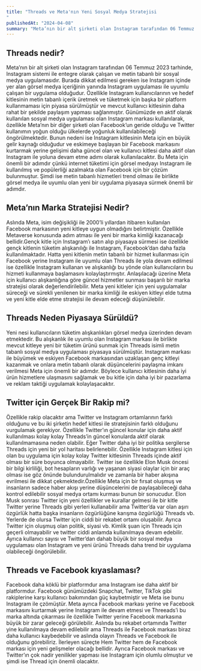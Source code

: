 ```yaml
---
title: "Threads ve Meta'nın Yeni Sosyal Medya Stratejisi
"
publishedAt: "2024-04-08"
summary: "Meta’nın bir alt şirketi olan Instagram tarafından 06 Temmuz 2023 tarhinde, Instagram sistemi ile entegre olarak çalışan ve metin tabanlı bir sosyal medya uygulamasıdır. Burada dikkat edilmesi gereken ise Instagram içinde yer alan görsel medya içeriğinin yanında Instagram uygulaması ile uyumlu çalışan bir uygulama olduğudur. "
---
```

## Threads nedir?

Meta’nın bir alt şirketi olan Instagram tarafından 06 Temmuz 2023 tarhinde, Instagram sistemi ile entegre olarak çalışan ve metin tabanlı bir sosyal medya uygulamasıdır. Burada dikkat edilmesi gereken ise Instagram içinde yer alan görsel medya içeriğinin yanında Instagram uygulaması ile uyumlu çalışan bir uygulama olduğudur. Özellikle Instagram kullanıcılarının ve hedef kitlesinin metin tabanlı içerik üretmek ve tüketmek için başka bir platform kullanmaması için piyasa sürülmüştür ve mevcut kullanıcı kitlesinin daha rahat bir şekilde paylaşım yapması sağlanmıştır. Günümüzde en aktif olarak kullanılan sosyal medya uygulaması olan Instagram markası kullanılarak, özellikle Meta’nın bir diğer şirketi olan Facebook’un geride olduğu ve Twitter kullanımın yoğun olduğu ülkelerde yoğunluk kullanılabileceği öngörülmektedir. Bunun nedeni ise Instagram kitlesinin Meta için en büyük gelir kaynağı olduğudur ve eskimeye başlayan bir Facebook markasını kurtarmak yerine gelişimi daha güncel olan ve kullanıcı kitlesi daha aktif olan Instagram ile yoluna devam etme adımı olarak kullanılacaktır. Bu Meta için önemli bir adımdır çünkü internet tüketimi için görsel medyayı Instagram ile kullanılmış ve popülerliği azalmakta olan Facebook için bir çözüm bulunmuştur. Şimdi ise metin tabanlı hizmetleri trend olması ile birlikte görsel medya ile uyumlu olan yeni bir uygulama piyasaya sürmek önemli bir adımdır.

 

## Meta’nın Marka Stratejisi Nedir?

Aslında Meta, isim değişikliği ile 2000’li yıllardan itibaren kullanılan Facebook markasının yeni kitleye uygun olmadığını belirtmiştir. Özellikle Metaverse konusunda adım atması ile yeni bir marka kimliği kazanacağı bellidir.Gençk kitle için Instagram’ı satın alıp piyasaya sürmesi ise özellikle gençk kitlenin tüketim alışkanılığı ile Instagram, Facebook’dan daha fazla kullanılmaktadır. Hatta yeni kitlenin metin tabanlı bir hizmet kullanması için Facebook yerine Instagram ile uyumlu olan Threads ile yola devam edilmesi ise özellikle Instagram kullanan ve alışkanlığı bu yönde olan kullanıcıların bu hizmeti kullanmaya başlamasını kolaylaştırmıştır. Anlaşılacağı üzerine Meta için kullanıcı alışkanlığına göre güncel hizmetler sunması başarılı bir marka stratejisi olarak değerlendirilebilir. Meta yeni kitleler için yeni uygulamalar süreceği ve sürekli yenilenen bir marka kimliği ile eskiyen kitleyi elde tutma ve yeni kitle elde etme stratejisi ile devam edeceği düşünülebilir.

 

## Threads Neden Piyasaya Sürüldü?

Yeni nesi kullanıcıların tüketim alışkanlıkları görsel medya üzerinden devam etmektedir. Bu alışkanlık ile uyumlu olan Instagram markası ile birlikte mevcut kitleye yeni bir tüketim ürünü sunmak için Threads isimli metin tabanlı sosyal medya uygulaması piyasaya sürülmüştür. Instagram markası ile büyümek ve eskiyen Facebook markasından uzaklaşan genç kitleyi kazanmak ve onlara metin tabanlı olarak düşüncelerini paylaşma imkanı verilmesi Meta için önemli bir adımdır. Böylece kullanıcı kitlesinin daha iyi ürün hizmetlere ulaşmasını sağlamak ve bu kitle için daha iyi bir pazarlama ve reklam taktiği uygulamak kolaylaşacaktır.

 

## Twitter için Gerçek Bir Rakip mi?

Özellikle rakip olacaktır ama Twitter ve Instagram ortamlarının farklı olduğunu ve bu iki şirketin hedef kitlesi ile stratejisinin farklı olduğunu vurgulamak gerekiyor. Özellikle Twitter’ın güncel konular için daha aktif kullanılması kolay kolay Threads’in güncel konularda aktif olarak kullanılmamasına neden olabilir. Eğer Twitter daha iyi bir politika sergilerse Threads için yeni bir yol haritası belirlenebilir. Özellikle Instagram kitlesi için olan bu uygulama için kolay kolay Twitter kitlesinin Threads içinde aktif olması bir süre boyunca olmayabilir. Twitter ise özellikle Elon Musk öncesi bir bilgi kirliliği, bot hesapların varlığı ve yaşanan siyasi olaylar için bir araç olması ise göz önünde bulundurulmalıdır ve zamanla bir haber akışına evrilmesi ile dikkat çekmektedir.Özellikle Meta için bir fırsat oluşmuş ve insanların sadece haber akışı yerine düşüncelerini de paylaşabileceği daha kontrol edilebilir sosyal medya ortamı kurması bunun bir sonucudur. Elon Musk sonrası Twitter için yeni özellikler ve kurallar gelmesi ile bir kitle Twitter yerine Threads gibi yerleri kullanabilir ama Twitter’da var olan aşırı özgürlük hatta başka insanların özgürlüğüne karışma özgürlüğü Threads vb. Yerlerde de olursa Twitter için ciddi bir rekabet ortamı oluşabilir. Ayrıca Twitter için oluşmuş olan politik, siyasi vb. Kimlik şuan için Threads için geçerli olmayabilir ve twitter ciddi anlamda kullanılmaya devam edebilir. Ayrıca kullanıcı sayısı ve Twitter’dan dahab büyük bir sosyal medya uygulaması olan Instagram ve yeni ürünü Threads daha trend bir uygulama olabileceği öngörülebilir.



## Threads ve Facebook kıyaslaması?

Facebook daha köklü bir platformdur ama Instagram ise daha aktif bir platformdur. Facebook günümüzdeki Snapchat, Twitter, TikTok gibi rakiplerine karşı kullanıcı bakımından güç kaybetmiştir ve Meta ise bunu Instagram ile çzömüştür. Meta ayrıca Facebook markası yerine ve Facebook markasını kurtarmak yerine Instagram ile devam etmesi ve Threeads’i bu marka altında çıkarması ile özellikle Twitter yerine Facebook markasına büyük bir zarar geleceği görülebilir. Aslında bu rekabet ortamında Twitter yine kullanılmaya devam edilebilir ama Threads ile Facebook markası biraz daha kullanıcı kaybedebilir ve aslında olayın Threads ve Facebook ile olduğunu görebiliriz. İlerleyen süreçte Hem Twitter hem de Facebook markası için yeni gelişmeler olacağı bellidir. Ayrıca Facebook markası ve Twitter’ın çok nadir yenilikler yapması ise Instagram için olumlu olmuştur ve şimdi ise Thread için önemli olacaktır.
